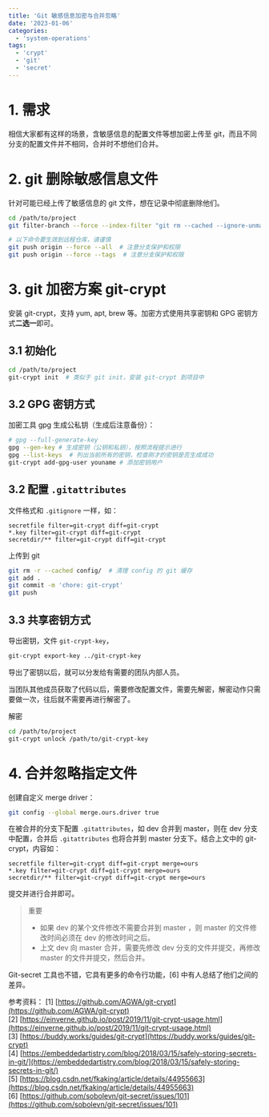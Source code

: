 ```yaml
---
title: 'Git 敏感信息加密与合并忽略'
date: '2023-01-06'
categories:
  - 'system-operations'
tags:
  - 'crypt'
  - 'git'
  - 'secret'
---
```


# 1. 需求

相信大家都有这样的场景，含敏感信息的配置文件等想加密上传至 git，而且不同分支的配置文件并不相同，合并时不想他们合并。

# 2. git 删除敏感信息文件

针对可能已经上传了敏感信息的 git 文件，想在记录中彻底删除他们。

```bash
cd /path/to/project
git filter-branch --force --index-filter "git rm --cached --ignore-unmatch PATH-TO-YOUR-FILE-WITH-SENSITIVE-DATA" --prune-empty --tag-name-filter cat -- --all

# 以下命令要生效到远程仓库，请谨慎
git push origin --force --all  # 注意分支保护和权限
git push origin --force --tags  # 注意分支保护和权限
```

# 3. git 加密方案 git-crypt

安装 git-crypt，支持 yum, apt, brew 等。加密方式使用共享密钥和 GPG 密钥方式**二选一**即可。

## 3.1 初始化

```bash
cd /path/to/project
git-crypt init  # 类似于 git init，安装 git-crypt 到项目中
```

## 3.2 GPG 密钥方式

加密工具 gpg 生成公私钥（生成后注意备份）：

```bash
# gpg --full-generate-key
gpg --gen-key # 生成密钥（公钥和私钥），按照流程提示进行
gpg --list-keys  # 列出当前所有的密钥，检查刚才的密钥是否生成成功
git-crypt add-gpg-user youname # 添加密钥用户
```

## 3.2 配置 `.gitattributes`

文件格式和 `.gitignore` 一样，如：

```
secretfile filter=git-crypt diff=git-crypt
*.key filter=git-crypt diff=git-crypt
secretdir/** filter=git-crypt diff=git-crypt
```

上传到 git

```bash
git rm -r --cached config/  # 清理 config 的 git 缓存
git add .
git commit -m 'chore: git-crypt'
git push
```

## 3.3 共享密钥方式

导出密钥，文件 `git-crypt-key`，

```bash
git-crypt export-key ../git-crypt-key
```

导出了密钥以后，就可以分发给有需要的团队内部人员。

当团队其他成员获取了代码以后，需要修改配置文件，需要先解密，解密动作只需要做一次，往后就不需要再进行解密了。

解密

```bash
cd /path/to/project
git-crypt unlock /path/to/git-crypt-key
```

# 4. 合并忽略指定文件

创建自定义 merge driver：

```bash
git config --global merge.ours.driver true
```

在被合并的分支下配置 `.gitattributes`，如 dev 合并到 master，则在 dev 分支中配置，合并后 `.gitattributes` 也将合并到 master 分支下。结合上文中的 git-crypt，内容如：

```
secretfile filter=git-crypt diff=git-crypt merge=ours
*.key filter=git-crypt diff=git-crypt merge=ours
secretdir/** filter=git-crypt diff=git-crypt merge=ours
```

提交并进行合并即可。

> 重要
>
> - 如果 dev 的某个文件修改不需要合并到 master ，则 master 的文件修改时间必须在 dev 的修改时间之后。
> - 上文 dev 向 master 合并，需要先修改 dev 分支的文件并提交，再修改 master 的文件并提交，然后合并。

Git-secret 工具也不错，它具有更多的命令行功能，[6] 中有人总结了他们之间的差异。

参考资料： [1] [https://github.com/AGWA/git-crypt](https://github.com/AGWA/git-crypt)  
[2] [https://einverne.github.io/post/2019/11/git-crypt-usage.html](https://einverne.github.io/post/2019/11/git-crypt-usage.html)  
[3] [https://buddy.works/guides/git-crypt](https://buddy.works/guides/git-crypt)  
[4] [https://embeddedartistry.com/blog/2018/03/15/safely-storing-secrets-in-git/](https://embeddedartistry.com/blog/2018/03/15/safely-storing-secrets-in-git/)  
[5] [https://blog.csdn.net/fkaking/article/details/44955663](https://blog.csdn.net/fkaking/article/details/44955663)  
[6] [https://github.com/sobolevn/git-secret/issues/101](https://github.com/sobolevn/git-secret/issues/101)
